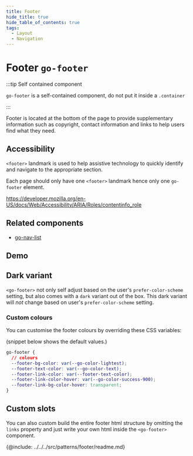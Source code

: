 ```yaml
---
title: Footer
hide_title: true
hide_table_of_contents: true
tags:
  - Layout
  - Navigation
---
```



# Footer <span className="text-size-0">`go-footer`</span>

<!-- Description -->

:::tip Self contained component

`go-footer` is a self-contained component, do not put it inside a `.container`

:::

Footer is located at the bottom of the page to provide supplementary information such as copyright, contact information and links to help users find what they need.

## Accessibility

`<footer>` landmark is used to help assistive technology to quickly identify and navigate to the appropriate section.

Each page should only have one `<footer>` landmark hence only one `go-footer` element.

https://developer.mozilla.org/en-US/docs/Web/Accessibility/ARIA/Roles/contentinfo_role

## Related components

- [go-nav-list](../components/navigation/go-nav-list)

<!-- Demos, tips, variations, use cases -->

## Demo

<Demo code={demoSource} />

## Dark variant

`<go-footer>` not only self adjust based on the user's `prefer-color-scheme` setting, but also comes with a `dark` variant out of the box. This dark variant will _not_ change based on user's `prefer-color-scheme` setting.

<Demo code={demoDark} />

### Custom colours

You can customise the footer colours by overriding these CSS variables:

(snippet below shows the default values.)

```css
go-footer {
  // colours
  --footer-bg-color: var(--go-color-lightest);
  --footer-text-color: var(--go-color-text);
  --footer-link-color: var(--footer-text-color);
  --footer-link-color-hover: var(--go-color-success-900);
  --footer-link-bg-color-hover: transparent;
}
```

## Custom slots

You can also custom build the entire footer html structure by omitting the `links` property and just write your own html inside the `<go-footer>` component.

<Demo code={demoCustom} />

<!-- API -->

{@include: ../../../src/patterns/footer/readme.md}
